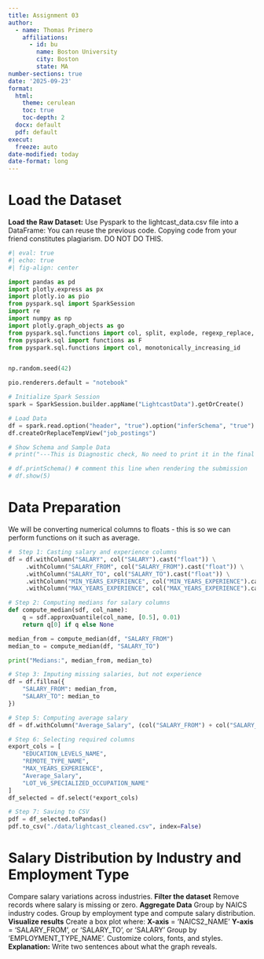 ```yaml
---
title: Assignment 03
author:
  - name: Thomas Primero
    affiliations:
      - id: bu
        name: Boston University
        city: Boston
        state: MA
number-sections: true
date: '2025-09-23'
format:
  html:
    theme: cerulean
    toc: true
    toc-depth: 2
  docx: default
  pdf: default
execut:
  freeze: auto
date-modified: today
date-format: long
---
```


# Load the Dataset
**Load the Raw Dataset:**
Use Pyspark to the lightcast_data.csv file into a DataFrame:
You can reuse the previous code.
Copying code from your friend constitutes plagiarism. DO NOT DO THIS.


```python
#| eval: true
#| echo: true
#| fig-align: center

import pandas as pd
import plotly.express as px
import plotly.io as pio
from pyspark.sql import SparkSession
import re
import numpy as np
import plotly.graph_objects as go
from pyspark.sql.functions import col, split, explode, regexp_replace, transform, when
from pyspark.sql import functions as F
from pyspark.sql.functions import col, monotonically_increasing_id


np.random.seed(42)

pio.renderers.default = "notebook"

# Initialize Spark Session
spark = SparkSession.builder.appName("LightcastData").getOrCreate()

# Load Data
df = spark.read.option("header", "true").option("inferSchema", "true").option("multiLine","true").option("escape", "\"").csv("/home/ubuntu/assignment-03-t-primero/data/lightcast_job_postings.csv")
df.createOrReplaceTempView("job_postings")

# Show Schema and Sample Data
# print("---This is Diagnostic check, No need to print it in the final doc---")

# df.printSchema() # comment this line when rendering the submission
# df.show(5)
```


# Data Preparation 
We will be converting numerical columns to floats - this is so we can perform functions on it such as average. 

```python
#  Step 1: Casting salary and experience columns
df = df.withColumn("SALARY", col("SALARY").cast("float")) \
     .withColumn("SALARY_FROM", col("SALARY_FROM").cast("float")) \
     .withColumn("SALARY_TO", col("SALARY_TO").cast("float")) \
     .withColumn("MIN_YEARS_EXPERIENCE", col("MIN_YEARS_EXPERIENCE").cast("float")) \
     .withColumn("MAX_YEARS_EXPERIENCE", col("MAX_YEARS_EXPERIENCE").cast("float"))

# Step 2: Computing medians for salary columns
def compute_median(sdf, col_name):
    q = sdf.approxQuantile(col_name, [0.5], 0.01)
    return q[0] if q else None

median_from = compute_median(df, "SALARY_FROM")
median_to = compute_median(df, "SALARY_TO")

print("Medians:", median_from, median_to)

# Step 3: Imputing missing salaries, but not experience
df = df.fillna({
    "SALARY_FROM": median_from,
    "SALARY_TO": median_to
})

# Step 5: Computing average salary
df = df.withColumn("Average_Salary", (col("SALARY_FROM") + col("SALARY_TO")) / 2)

# Step 6: Selecting required columns
export_cols = [
    "EDUCATION_LEVELS_NAME",
    "REMOTE_TYPE_NAME",
    "MAX_YEARS_EXPERIENCE",
    "Average_Salary",
    "LOT_V6_SPECIALIZED_OCCUPATION_NAME"
]
df_selected = df.select(*export_cols)

# Step 7: Saving to CSV
pdf = df_selected.toPandas()
pdf.to_csv("./data/lightcast_cleaned.csv", index=False)      


```


# Salary Distribution by Industry and Employment Type
Compare salary variations across industries.
**Filter the dataset**
Remove records where salary is missing or zero.
**Aggregate Data**
Group by NAICS industry codes.
Group by employment type and compute salary distribution.
**Visualize results**
Create a box plot where:
**X-axis** = 'NAICS2_NAME'
**Y-axis** = 'SALARY_FROM', or 'SALARY_TO', or 'SALARY'
Group by 'EMPLOYMENT_TYPE_NAME'.
Customize colors, fonts, and styles.
**Explanation:** Write two sentences about what the graph reveals.
